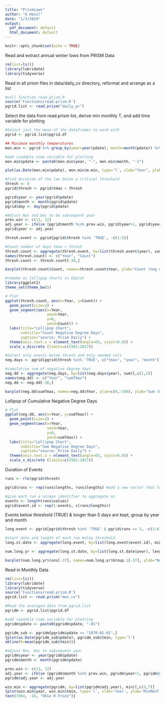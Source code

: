```yaml
---
title: "PrismLows"
author: "A Hessl"
date: "1/3/2019"
output:
  pdf_document: default
  html_document: default
---
```


```r
knitr::opts_chunk$set(echo = TRUE)
```

Read and extract annual winter lows from PRISM Data

```r
rm(list=ls())
library(lubridate)
library(tidyverse)
```

Read in all prism files in data/daily_cv directory, reformat and arrange as a list
```r
#call function read.prism.R
source('Functions/read.prism.R')
pgrid.list <- read.prism("daily_pr")
```

Select the data from read.prism list, derive min monthly T, and add time variable for plotting

```r
#Select just the mean of the dataframes to work with
pgrid <- pgrid.list$pgrid.df

## Minimum monthly temperatures
mon.min <- pgrid %>% group_by(year=year(pdate), month=month(pdate)) %>% summarize(m.min=min(tmin))

#add readable time variable for plotting
mon.min$pdate <- paste0(mon.min$year, "-", mon.min$month, "-1")
```

```r
plot(as.Date(mon.min$pdate), mon.min$m.min, type='l', xlab="Year", ylab="MinMonT(C)", main="Min Monthly T")
```

```r
#Find duration of the low below a critical threshold
thresh <- 0
pgrid$thresh <- pgrid$tmax < thresh

pgrid$year <- year(pgrid$pdate)
pgrid$month <- month(pgrid$pdate)
pgrid$day <- day(pgrid$pdate)

#Adjust Nov and Dec to be subsequent year
prev.win <- c(11, 12)
adj.year <- ifelse (pgrid$month %in% prev.win, pgrid$year+1, pgrid$year)
pgrid$year <- adj.year

thresh.event <- pgrid[pgrid$thresh %in% 'TRUE', -c(1:5)] 

#Count number of days tmax < thresh
thresh.count <- aggregate(thresh.event, by=list(thresh.event$year), sum)[,1:2]
names(thresh.count) <- c("Year", "Count")
thresh.count <- thresh.count[-38,]

barplot(thresh.count$Count, names=thresh.count$Year, ylab="Count (neg degree days)", xlab="Year")

```

```r
#remake as lollipop charts in GGplot
library(ggplot2)
theme_set(theme_bw())

# Plot
ggplot(thresh.count, aes(x=Year, y=Count)) + 
  geom_point(size=2) + 
  geom_segment(aes(x=Year, 
                   xend=Year, 
                   y=0, 
                   yend=Count)) + 
  labs(title="Lollipop Chart", 
       subtitle="Count Negative Degree Days", 
       caption="source: Prism Daily") + 
  theme(axis.text.x = element_text(angle=65, vjust=0.6)) +
  scale_x_discrete (limits=c(1981:2017))
```


```r
#Select only events below thresh and only needed cols
neg.days <- pgrid[pgrid$thresh %in% 'TRUE', c("tmax", "year", "month")] 

#cumulative sum of negative degree days
neg.dd <- aggregate(neg.days, by=list(neg.days$year), sum)[,c(1,2)]
names(neg.dd) <- c("Year", "sumTmax")
neg.dd <- neg.dd[-38,]

barplot(neg.dd$sumTmax, names=neg.dd$Year, ylim=c(0,-350), ylab="Sum (neg degree days)", xlab="Year")
```

Lollipop of Cumulative Negative Degree Days
```r
# Plot
ggplot(neg.dd, aes(x=Year, y=sumTmax)) + 
  geom_point(size=2) + 
  geom_segment(aes(x=Year, 
                   xend=Year, 
                   y=0, 
                   yend=sumTmax)) + 
  labs(title="Lollipop Chart", 
       subtitle="Sum Negative Degree Days", 
       caption="source: Prism Daily") + 
  theme(axis.text.x = element_text(angle=65, vjust=0.6)) +
  scale_x_discrete (limits=c(1981:2017))
```

Duration of Events
```r
runs <- rle(pgrid$thresh)

pgrid$runs <- rep(runs$lengths, runs$lengths) #add a new vector that tells the lengths and positions of the runs

#give each run a unique identifier to aggregate on
events <- length(runs$values)
pgrid$event.id <- rep(1:events, c(runs$lengths))
```


Events below threshold (TRUE) & longer than 5 days are kept, group by year and month
```r
long.event <- pgrid[pgrid$thresh %in% 'TRUE' & pgrid$runs >= 5, -c(1:6)] 

#start date and length of each run below threshold
long.st.date <- aggregate(long.event, by=list(long.event$event.id), min)

num.long.yr <- aggregate(long.st.date, by=list(long.st.date$year), length)[, c(1, 6)]

barplot(num.long.yr$runs[-37], names=num.long.yr$Group.1[-37], ylab="No. Long Freeze (>5 days)", xlab="Year")

```


Read in Monthly Data
```r

rm(list=ls())
library(lubridate)
library(tidyverse)
source('Functions/read.prism.R')
pgrid.list <- read.prism("mon_cv")

#Read the averaged data from pgrid.list
pgridm <- pgrid.list$pgrid.df

#add readable time variable for plotting
pgridm$pdate <- paste0(pgridm$pdate, "-01")

pgridm_sub <- pgridm[pgridm$pdate >= "1970-01-01",]
{plot(as.Date(pgridm_sub$pdate), pgridm_sub$tmin, type='l')
abline(h=mean(pgridm_sub$tmin))}

```


```r
#adjust Nov, Dec to subsequent year
pgridm$year <- year(pgridm$pdate)
pgridm$month <- month(pgridm$pdate)

prev.win <- c(11, 12)
adj.year <- ifelse (pgridm$month %in% prev.win, pgridm$year+1, pgridm$year)
pgridm$adj.year <- adj.year

win.min <- aggregate(pgridm, by=list(pgridm$adj.year), min)[,c(3,7)]
{plot(win.min$year, win.min$tmin, type='l', xlab='Year', ylab='MinMonT', main="Annual Low T")
text(1964, -16, "Ohio R Froze")}
```